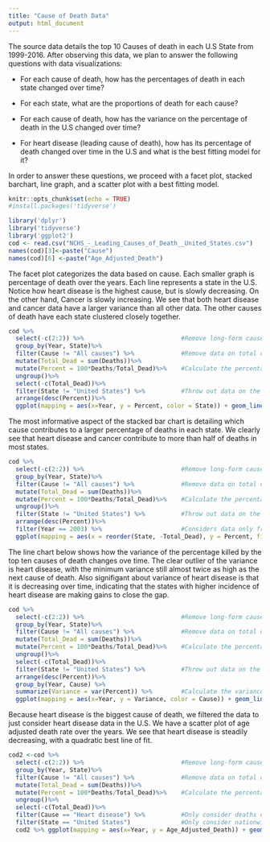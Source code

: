 ```yaml
---
title: "Cause of Death Data"
output: html_document
---
```



The source data details the top 10 Causes of death in each U.S State from 1999-2016. After observing this data, we plan to answer the following questions with data visualizations:

* For each cause of death, how has the percentages of death in each state changed over time?

* For each state, what are the proportions of death for each cause? 

* For each cause of death, how has the variance on the percentage of death in the U.S changed over time?

* For heart disease (leading cause of death), how has its percentage of death changed over time in the U.S and what is the best fitting model for it?


In order to answer these questions, we proceed with a facet plot, stacked barchart, line graph, and a scatter plot with a best fitting model. 



```r
knitr::opts_chunk$set(echo = TRUE)
#install.packages('tidyverse')
```

```r
library('dplyr')
library('tidyverse')
library('ggplot2')
cod <- read.csv("NCHS_-_Leading_Causes_of_Death__United_States.csv")
names(cod)[3]<-paste("Cause")
names(cod)[6] <-paste("Age_Adjusted_Death")
```

The facet plot categorizes the data based on cause. Each smaller graph is percentage of death over the years. Each line represents a state in the U.S. Notice how heart disease is the highest cause, but is slowly decreasing. On the other hand, Cancer is slowly increasing. We see that both heart disease and cancer data have a larger variance than all other data. The other causes of death have each state clustered closely together. 

```r
cod %>%
  select(-c(2:2)) %>%                           #Remove long-form cause name
  group_by(Year, State)%>%                      
  filter(Cause != "All causes") %>%             #Remove data on total deaths that year
  mutate(Total_Dead = sum(Deaths))%>%
  mutate(Percent = 100*Deaths/Total_Dead)%>%    #Calculate the percentage that died to that cause of death
  ungroup()%>%
  select(-c(Total_Dead))%>%
  filter(State != "United States") %>%          #Throw out data on the total deaths across the country
  arrange(desc(Percent))%>%
  ggplot(mapping = aes(x=Year, y = Percent, color = State)) + geom_line(alpha = 0.2)+facet_wrap(~Cause)
```

The most informative aspect of the stacked bar chart is detailing which cause contributes to a larger percentage of deaths in each state. We clearly see that heart disease and cancer contribute to more than half of deaths in most states. 

```r
cod %>%
  select(-c(2:2)) %>%                           #Remove long-form cause name
  group_by(Year, State)%>%
  filter(Cause != "All causes") %>%             #Remove data on total deaths that year
  mutate(Total_Dead = sum(Deaths))%>%
  mutate(Percent = 100*Deaths/Total_Dead)%>%    #Calculate the percentage that died to that cause of death
  ungroup()%>%
  filter(State != "United States") %>%          #Throw out data on the total deaths across the country
  arrange(desc(Percent))%>%
  filter(Year == 2003) %>%                      #Considers data only from 2003
  ggplot(mapping = aes(x = reorder(State, -Total_Dead), y = Percent, fill = Cause))+ geom_bar(stat = "identity", position = "stack")+ theme(axis.text.x = element_text(angle = 90, hjust = 1, vjust = 1))
```

The line chart below shows how the variance of the percentage killed by the top ten causes of death changes ove time.  The clear outlier of the variance is heart disease, with the minimum variance still almost twice as high as the next cause of death.  Also signifigant about variance of heart disease is that it is decreasing over time, indicating that the states with higher incidence of heart disease are making gains to close the gap.


```r
cod %>%
  select(-c(2:2)) %>%                           #Remove long-form cause name
  group_by(Year, State)%>%
  filter(Cause != "All causes") %>%             #Remove data on total deaths that year
  mutate(Total_Dead = sum(Deaths))%>%
  mutate(Percent = 100*Deaths/Total_Dead)%>%    #Calculate the percentage that died to that cause of death
  ungroup()%>%
  select(-c(Total_Dead))%>%
  filter(State != "United States") %>%          #Throw out data on the total deaths across the country
  arrange(desc(Percent))%>%
  group_by(Year, Cause) %>% 
  summarize(Variance = var(Percent)) %>%        #Calculate the variance from each cause of death
  ggplot(mapping = aes(x=Year, y = Variance, color = Cause)) + geom_line() 
```


Because heart disease is the biggest cause of death, we filtered the data to just consider heart disease data in the U.S. We have a scatter plot of age adjusted death rate over the years. We see that heart disease is steadily decreasing, with a quadratic best line of fit. 



```r
cod2 <-cod %>%
  select(-c(2:2)) %>%                           #Remove long-form cause name
  group_by(Year, State)%>%
  filter(Cause != "All causes") %>%             #Remove data on total deaths that year
  mutate(Total_Dead = sum(Deaths))%>%
  mutate(Percent = 100*Deaths/Total_Dead)%>%    #Calculate the percentage that died to that cause of death
  ungroup()%>%
  select(-c(Total_Dead))%>%                     
  filter(Cause == "Heart disease") %>%          #Only consider deaths due to heart disease
  filter(State == "United States")              #Only consider nationwide deaths
  cod2 %>% ggplot(mapping = aes(x=Year, y = Age_Adjusted_Death)) + geom_point() + geom_smooth(method=lm,formula=y~x+I(x^2)+I(x^3),se=FALSE)
  
```


